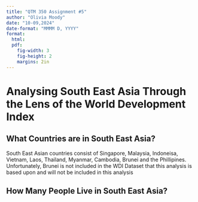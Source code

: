 ```yaml
---
title: "QTM 350 Assignment #5"
author: "Olivia Moody"
date: "10-09,2024"
date-format: "MMMM D, YYYY"
format: 
  html:
  pdf:
    fig-width: 3
    fig-height: 2
    margins: 2in
---
```


# Analysing South East Asia Through the Lens of the World Development Index

## What Countries are in South East Asia?
South East Asian countries consist of Singapore, Malaysia, Indoneisa, Vietnam, Laos, Thailand, Myanmar, Cambodia, Brunei and the Phillipines. Unfortunately, Brunei is not included in the WDI Dataset that this analysis is based upon and will not be included in this analysis 

## How Many People Live in South East Asia?